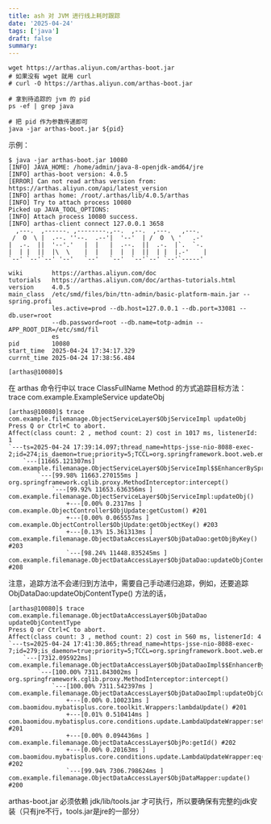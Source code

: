 ```yaml
---
title: ash 对 JVM 进行线上耗时跟踪
date: '2025-04-24'
tags: ['java']
draft: false
summary:
---
```


```shell
wget https://arthas.aliyun.com/arthas-boot.jar
# 如果没有 wget 就用 curl
# curl -O https://arthas.aliyun.com/arthas-boot.jar

# 拿到待追踪的 jvm 的 pid
ps -ef | grep java

# 把 pid 作为参数传递即可
java -jar arthas-boot.jar ${pid}
```

示例：

```
$ java -jar arthas-boot.jar 10080
[INFO] JAVA_HOME: /home/admin/java-8-openjdk-amd64/jre
[INFO] arthas-boot version: 4.0.5
[ERROR] Can not read arthas version from: https://arthas.aliyun.com/api/latest_version
[INFO] arthas home: /root/.arthas/lib/4.0.5/arthas
[INFO] Try to attach process 10080
Picked up JAVA_TOOL_OPTIONS:
[INFO] Attach process 10080 success.
[INFO] arthas-client connect 127.0.0.1 3658
  ,---.  ,------. ,--------.,--.  ,--.  ,---.   ,---.
 /  O  \ |  .--. ''--.  .--'|  '--'  | /  O  \ '   .-'
|  .-.  ||  '--'.'   |  |   |  .--.  ||  .-.  |`.  `-.
|  | |  ||  |\  \    |  |   |  |  |  ||  | |  |.-'    |
`--' `--'`--' '--'   `--'   `--'  `--'`--' `--'`-----'

wiki        https://arthas.aliyun.com/doc
tutorials   https://arthas.aliyun.com/doc/arthas-tutorials.html
version     4.0.5
main_class  /etc/smd/files/bin/ttn-admin/basic-platform-main.jar --spring.profi
            les.active=prod --db.host=127.0.0.1 --db.port=33081 --db.user=root
            --db.password=root --db.name=totp-admin --APP_ROOT_DIR=/etc/smd/fil
            es
pid         10080
start_time  2025-04-24 17:34:17.329
currnt_time 2025-04-24 17:38:56.484

[arthas@10080]$
```

在 arthas 命令行中以 trace ClassFullName Method 的方式追踪目标方法：trace com.example.ExampleService updateObj

```
[arthas@10080]$ trace com.example.filemanage.ObjectServiceLayer$ObjServiceImpl updateObj
Press Q or Ctrl+C to abort.
Affect(class count: 2 , method count: 2) cost in 1017 ms, listenerId: 1
`---ts=2025-04-24 17:39:14.097;thread_name=https-jsse-nio-8088-exec-2;id=274;is_daemon=true;priority=5;TCCL=org.springframework.boot.web.embedded.tomcat.TomcatEmbeddedWebappClassLoader@13cc0b90
    `---[11665.121307ms] com.example.filemanage.ObjectServiceLayer$ObjServiceImpl$$EnhancerBySpringCGLIB$$eada30ba:updateObj()
        `---[99.98% 11663.270155ms ] org.springframework.cglib.proxy.MethodInterceptor:intercept()
            `---[99.92% 11653.636356ms ] com.example.filemanage.ObjectServiceLayer$ObjServiceImpl:updateObj()
                +---[0.00% 0.2317ms ] com.example.ObjectController$ObjUpdate:getCustom() #201
                +---[0.00% 0.065557ms ] com.example.ObjectController$ObjUpdate:getObjectKey() #203
                +---[0.13% 15.361313ms ] com.example.filemanage.ObjectDataAccessLayer$ObjDataDao:getObjByKey() #203
                `---[98.24% 11448.835245ms ] com.example.filemanage.ObjectDataAccessLayer$ObjDataDao:updateObjContentType() #208
```

注意，追踪方法不会递归到方法中，需要自己手动递归追踪，例如，还要追踪 ObjDataDao:updateObjContentType() 方法的话，

```
[arthas@10080]$ trace com.example.filemanage.ObjectDataAccessLayer$ObjDataDao updateObjContentType
Press Q or Ctrl+C to abort.
Affect(class count: 3 , method count: 2) cost in 560 ms, listenerId: 4
`---ts=2025-04-24 17:41:30.865;thread_name=https-jsse-nio-8088-exec-7;id=279;is_daemon=true;priority=5;TCCL=org.springframework.boot.web.embedded.tomcat.TomcatEmbeddedWebappClassLoader@13cc0b90
    `---[7312.095922ms] com.example.filemanage.ObjectDataAccessLayer$ObjDataDaoImpl$$EnhancerBySpringCGLIB$$70ee0952:updateObjContentType()
        `---[100.00% 7311.843002ms ] org.springframework.cglib.proxy.MethodInterceptor:intercept()
            `---[100.00% 7311.542397ms ] com.example.filemanage.ObjectDataAccessLayer$ObjDataDaoImpl:updateObjContentType()
                +---[0.00% 0.100231ms ] com.baomidou.mybatisplus.core.toolkit.Wrappers:lambdaUpdate() #201
                +---[0.01% 0.510414ms ] com.baomidou.mybatisplus.core.conditions.update.LambdaUpdateWrapper:set() #201
                +---[0.00% 0.094436ms ] com.example.filemanage.ObjectDataAccessLayer$ObjPo:getId() #202
                +---[0.00% 0.20163ms ] com.baomidou.mybatisplus.core.conditions.update.LambdaUpdateWrapper:eq() #202
                `---[99.94% 7306.798624ms ] com.example.filemanage.ObjectDataAccessLayer$ObjDataMapper:update() #200
```

arthas-boot.jar 必须依赖 jdk/lib/tools.jar 才可执行，所以要确保有完整的jdk安装（只有jre不行，tools.jar是jre的一部分）
